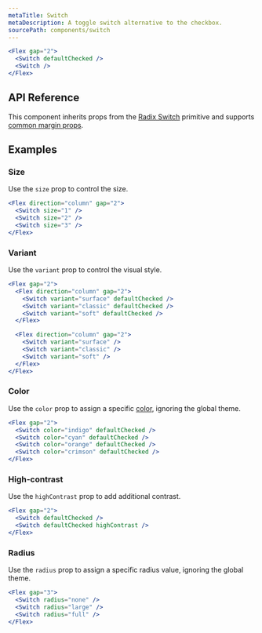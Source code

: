 ```yaml
---
metaTitle: Switch
metaDescription: A toggle switch alternative to the checkbox.
sourcePath: components/switch
---
```


```jsx live=true
<Flex gap="2">
  <Switch defaultChecked />
  <Switch />
</Flex>
```

## API Reference

This component inherits props from the [Radix Switch](/primitives/docs/components/switch) primitive and supports [common margin props](/themes/docs/theme/layout#margin-props).

<ThemesPropsTable name="switch" />

## Examples

### Size

Use the `size` prop to control the size.

```jsx live=true
<Flex direction="column" gap="2">
  <Switch size="1" />
  <Switch size="2" />
  <Switch size="3" />
</Flex>
```

### Variant

Use the `variant` prop to control the visual style.

```jsx live=true scroll=true
<Flex gap="2">
  <Flex direction="column" gap="2">
    <Switch variant="surface" defaultChecked />
    <Switch variant="classic" defaultChecked />
    <Switch variant="soft" defaultChecked />
  </Flex>

  <Flex direction="column" gap="2">
    <Switch variant="surface" />
    <Switch variant="classic" />
    <Switch variant="soft" />
  </Flex>
</Flex>
```

### Color

Use the `color` prop to assign a specific [color](/themes/docs/theme/color), ignoring the global theme.

```jsx live=true
<Flex gap="2">
  <Switch color="indigo" defaultChecked />
  <Switch color="cyan" defaultChecked />
  <Switch color="orange" defaultChecked />
  <Switch color="crimson" defaultChecked />
</Flex>
```

### High-contrast

Use the `highContrast` prop to add additional contrast.

```jsx live=true
<Flex gap="2">
  <Switch defaultChecked />
  <Switch defaultChecked highContrast />
</Flex>
```

### Radius

Use the `radius` prop to assign a specific radius value, ignoring the global theme.

```jsx live=true
<Flex gap="3">
  <Switch radius="none" />
  <Switch radius="large" />
  <Switch radius="full" />
</Flex>
```
